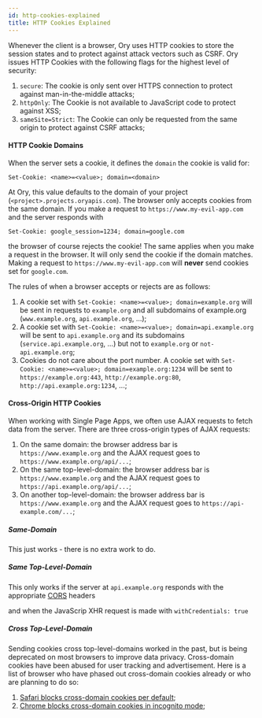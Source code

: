 ```yaml
---
id: http-cookies-explained
title: HTTP Cookies Explained
---
```


Whenever the client is a browser, Ory uses HTTP cookies to store the session states and to protect against attack vectors such as
CSRF. Ory issues HTTP Cookies with the following flags for the highest level of security:

1. `secure`: The cookie is only sent over HTTPS connection to protect against man-in-the-middle attacks;
2. `httpOnly`: The Cookie is not available to JavaScript code to protect against XSS;
3. `sameSite=Strict`: The Cookie can only be requested from the same origin to protect against CSRF attacks;

#### HTTP Cookie Domains

When the server sets a cookie, it defines the `domain` the cookie is valid for:

```
Set-Cookie: <name>=<value>; domain=<domain>
```

At Ory, this value defaults to the domain of your project (`<project>.projects.oryapis.com`). The browser only accepts cookies
from the same domain. If you make a request to `https://www.my-evil-app.com` and the server responds with

```
Set-Cookie: google_session=1234; domain=google.com
```

the browser of course rejects the cookie! The same applies when you make a request in the browser. It will only send the cookie if
the domain matches. Making a request to `https://www.my-evil-app.com` will **never** send cookies set for `google.com`.

The rules of when a browser accepts or rejects are as follows:

1. A cookie set with `Set-Cookie: <name>=<value>; domain=example.org` will be sent in requests to `example.org` and all subdomains
   of example.org (`www.example.org`, `api.example.org`, ...);
1. A cookie set with `Set-Cookie: <name>=<value>; domain=api.example.org` will be sent to `api.example.org` and its subdomains
   (`service.api.example.org`, ...) but not to `example.org` or `not-api.example.org`;
1. Cookies do not care about the port number. A cookie set with `Set-Cookie: <name>=<value>; domain=example.org:1234` will be sent
   to `https://example.org:443`, `http://example.org:80`, `http://api.example.org:1234`, ...;

#### Cross-Origin HTTP Cookies

When working with Single Page Apps, we often use AJAX requests to fetch data from the server. There are three cross-origin types
of AJAX requests:

1. On the same domain: the browser address bar is `https://www.example.org` and the AJAX request goes to
   `https://www.example.org/api/...`;
2. On the same top-level-domain: the browser address bar is `https://www.example.org` and the AJAX request goes to
   `https://api.example.org/api/...`;
3. On another top-level-domain: the browser address bar is `https://www.example.org` and the AJAX request goes to
   `https://api-example.com/...`;

##### Same-Domain

This just works - there is no extra work to do.

##### Same Top-Level-Domain

This only works if the server at `api.example.org` responds with the appropriate
[CORS](https://developer.mozilla.org/en-US/docs/Web/HTTP/CORS) headers

and when the JavaScrip XHR request is made with `withCredentials: true`

##### Cross Top-Level-Domain

Sending cookies cross top-level-domains worked in the past, but is being deprecated on most browsers to improve data privacy.
Cross-domain cookies have been abused for user tracking and advertisement. Here is a list of browser who have phased out
cross-domain cookies already or who are planning to do so:

1. [Safari blocks cross-domain cookies per default](https://www.infoq.com/news/2020/04/safari-third-party-cookies-block/);
2. [Chrome blocks cross-domain cookies in incognito mode](https://www.adexchanger.com/privacy/google-will-limit-cross-site-tracking-in-chrome-by-default-starting-in-february/);
